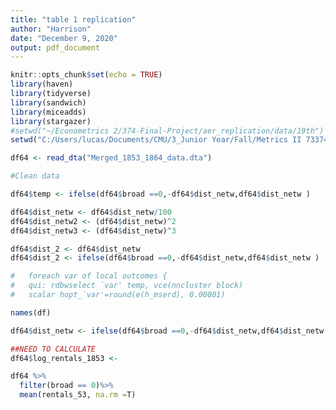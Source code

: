 ```yaml
---
title: "table 1 replication"
author: "Harrison"
date: "December 9, 2020"
output: pdf_document
---
```


```r
knitr::opts_chunk$set(echo = TRUE)
library(haven)
library(tidyverse)
library(sandwich)
library(miceadds)
library(stargazer)
#setwd("~/Econometrics 2/374-Final-Project/aer_replication/data/19th")
setwd("C:/Users/lucas/Documents/CMU/3_Junior Year/Fall/Metrics II 73374/__Final Project/374-Final-Project/Admin Stuff/aer_replication/data/19th")

df64 <- read_dta("Merged_1853_1864_data.dta")
```

```r
#Clean data

df64$temp <- ifelse(df64$broad ==0,-df64$dist_netw,df64$dist_netw )

df64$dist_netw <- df64$dist_netw/100
df64$dist_netw2 <- (df64$dist_netw)^2
df64$dist_netw3 <- (df64$dist_netw)^3

df64$dist_2 <- df64$dist_netw
df64$dist_2 <- ifelse(df64$broad ==0,-df64$dist_netw,df64$dist_netw )

#	foreach var of local outcomes {
#	qui: rdbwselect `var' temp, vce(nncluster block)
#	scalar hopt_`var'=round(e(h_mserd), 0.00001) 

names(df)

df64$dist_netw <- ifelse(df64$broad ==0,-df64$dist_netw,df64$dist_netw )

##NEED TO CALCULATE
df64$log_rentals_1853 <- 

df64 %>% 
  filter(broad == 0)%>% 
  mean(rentals_53, na.rm =T)

```

